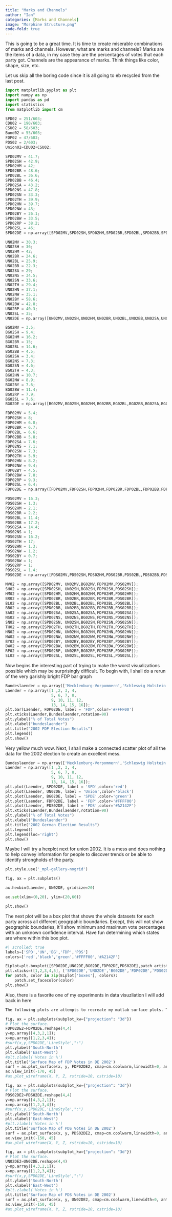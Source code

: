 ```yaml
---
title: "Marks and Channels"
author: "Ian"
categories: [Marks and Channels]
image: "Morphine Structure.png"
code-fold: true
---
```


This is going to be a great time. It is time to create miserable combinations of marks and channels. However, what are marks and channels? Marks are the items of a data, in my case they are the percentages of votes that each party got. Channels are the appearance of marks. Think things like color, shape, size, etc. 

 Let us skip all the boring code since it is all going to eb recycled from the last post.

```python
import matplotlib.pyplot as plt
import numpy as np
import pandas as pd
import statistics
from matplotlib import cm

SPD02 = 251/603;
CDU02 = 190/603;
CSU02 = 58/603;
Bund02 = 55/603;
FDP02 = 47/603;
PDS02 = 2/603;
Union02=CDU02+CSU02;

SPD02MV = 41.7;
SPD02SH = 42.9;
SPD02HM = 42;
SPD02BR = 48.6;
SPD02BL = 36.6;
SPD02BB = 46.4;
SPD02SA = 43.2;
SPD02NS = 47.8;
SPD02SN = 33.3;
SPD02TH = 39.9;
SPD02HN = 39.7;
SPD02NW = 43;
SPD02BY = 26.1;
SPD02BW = 33.5;
SPD02RP = 38.2;
SPD02SL = 46;
SPD02DE = np.array([SPD02MV,SPD02SH,SPD02HM,SPD02BR,SPD02BL,SPD02BB,SPD02SA,SPD02NS,SPD02SN,SPD02TH,SPD02HN,SPD02NW,SPD02BY,SPD02BW,SPD02RP,SPD02SL]);

UN02MV = 30.3;
UN02SH = 36;
UN02HM = 42;
UN02BR = 24.6;
UN02BL = 25.9;
UN02BB = 22.3;
UN02SA = 29;
UN02NS = 34.5;
UN02SN = 33.6;
UN02TH = 29.4;
UN02HN = 37.1;
UN02NW = 35.1;
UN02BY = 58.6;
UN02BW = 42.8;
UN02RP = 40.3;
UN02SL = 35;
UN02DE = np.array([UN02MV,UN02SH,UN02HM,UN02BR,UN02BL,UN02BB,UN02SA,UN02NS,UN02SN,UN02TH,UN02HN,UN02NW,UN02BY,UN02BW,UN02RP,UN02SL]);

BG02MV = 3.5;
BG02SH = 9.4;
BG02HM = 16.2;
BG02BR = 15;
BG02BL = 14.6;
BG02BB = 4.5;
BG02SA = 3.4;
BG02NS = 7.3;
BG02SN = 4.6;
BG02TH = 4.3;
BG02HN = 10.7;
BG02NW = 8.9;
BG02BY = 7.6;
BG02BW = 11.4;
BG02RP = 7.9;
BG02SL = 7.6;
BG02DE = np.array([BG02MV,BG02SH,BG02HM,BG02BR,BG02BL,BG02BB,BG02SA,BG02NS,BG02SN,BG02TH,BG02HN,BG02NW,BG02BY,BG02BW,BG02RP,BG02SL]);

FDP02MV = 5.4;
FDP02SH = 8;
FDP02HM = 6.8;
FDP02BR = 6.7;
FDP02BL = 6.6;
FDP02BB = 5.8;
FDP02SA = 7.6;
FDP02NS = 7.1;
FDP02SN = 7.3;
FDP02TH = 5.9;
FDP02HN = 8.2;
FDP02NW = 9.4;
FDP02BY = 4.5;
FDP02BW = 7.8;
FDP02RP = 9.3;
FDP02SL = 6.4;
FDP02DE = np.array([FDP02MV,FDP02SH,FDP02HM,FDP02BR,FDP02BL,FDP02BB,FDP02SA,FDP02NS,FDP02SN,FDP02TH,FDP02HN,FDP02NW,FDP02BY,FDP02BW,FDP02RP,FDP02SL]);

PDS02MV = 16.3;
PDS02SH = 1.3;
PDS02HM = 2.1;
PDS02BR = 2.2;
PDS02BL = 11.4;
PDS02BB = 17.2;
PDS02SA = 14.4;
PDS02NS = 1;
PDS02SN = 16.2;
PDS02TH = 17;
PDS02HN = 1.3;
PDS02NW = 1.2;
PDS02BY = 0.7;
PDS02BW = 1;
PDS02RP = 1;
PDS02SL = 1.4;
PDS02DE = np.array([PDS02MV,PDS02SH,PDS02HM,PDS02BR,PDS02BL,PDS02BB,PDS02SA,PDS02NS,PDS02SN,PDS02TH,PDS02HN,PDS02NW,PDS02BY,PDS02BW,PDS02RP,PDS02SL]);

MV02 = np.array([SPD02MV, UN02MV,BG02MV,FDP02MV,PDS02MV]);
SH02 = np.array([SPD02SH, UN02SH,BG02SH,FDP02SH,PDS02SH]);
HM02 = np.array([SPD02HM, UN02HM,BG02HM,FDP02HM,PDS02HM]);
BR02 = np.array([SPD02BR, UN02BR,BG02BR,FDP02BR,PDS02BR]);
BL02 = np.array([SPD02BL, UN02BL,BG02BL,FDP02BL,PDS02BL]);
BB02 = np.array([SPD02BB, UN02BB,BG02BB,FDP02BB,PDS02BB]);
SA02 = np.array([SPD02SA, UN02SA,BG02SA,FDP02SA,PDS02SA]);
NS02 = np.array([SPD02NS, UN02NS,BG02NS,FDP02NS,PDS02NS]);
SN02 = np.array([SPD02SN, UN02SN,BG02SN,FDP02SN,PDS02SN]);
TH02 = np.array([SPD02TH, UN02TH,BG02TH,FDP02TH,PDS02TH]);
HN02 = np.array([SPD02HN, UN02HN,BG02HN,FDP02HN,PDS02HN]);
NW02 = np.array([SPD02NW, UN02NW,BG02NW,FDP02NW,PDS02NW]);
BY02 = np.array([SPD02BY, UN02BY,BG02BY,FDP02BY,PDS02BY]);
BW02 = np.array([SPD02BW, UN02BW,BG02BW,FDP02BW,PDS02BW]);
RP02 = np.array([SPD02RP, UN02RP,BG02RP,FDP02RP,PDS02RP]);
SL02 = np.array([SPD02SL, UN02SL,BG02SL,FDP02SL,PDS02SL]);
```

Now begins the interesting part of trying to make the worst visualizations possible which may be surprisingly difficult. To begin with, I shall do a rerun of the very garishly bright FDP bar graph

```python
Bundeslaender = np.array(['Mecklenburg-Vorpommern','Schleswig Holstein','Hamburg','Bremen','Berlin','Brandenburg','Sachsen-Anhalt','Niedersachsen','Sachsen','Thueringen','Hessen','Nordrhein-Westfalen','Bayern','Baden Wuerttemberg','Rheinland-Pfalz','Saarland']);
Laender = np.array([1 ,2, 3, 4,
                    5, 6, 7, 8,
                    9, 10, 11, 12,
                    13, 14, 15, 16]);
plt.bar(Laender, FDP02DE, label = 'FDP',color='#FFFF00') 
plt.xticks(Laender,Bundeslaender,rotation=90)
plt.ylabel("% of Total Votes") 
plt.xlabel("bundeslaender") 
plt.title("2002 FDP Election Results") 
plt.legend() 
plt.show() 
```

Very yellow much wow. Next, I shall make a connected scatter plot of all the data for the 2002 election to create an excellent mess.

```python
Bundeslaender = np.array(['Mecklenburg-Vorpommern','Schleswig Holstein','Hamburg','Bremen','Berlin','Brandenburg','Sachsen-Anhalt','Niedersachsen','Sachsen','Thueringen','Hessen','Nordrhein-Westfalen','Bayern','Baden Wuerttemberg','Rheinland-Pfalz','Saarland']);
Laender = np.array([1 ,2, 3, 4,
                    5, 6, 7, 8,
                    9, 10, 11, 12,
                    13, 14, 15, 16]);
plt.plot(Laender, SPD02DE, label = 'SPD',color='red') 
plt.plot(Laender, UN02DE, label = 'Union',color='black') 
plt.plot(Laender, BG02DE, label = 'SPDE',color='green') 
plt.plot(Laender, FDP02DE, label = 'FDP',color='#FFFF00') 
plt.plot(Laender, PDS02DE, label = 'PDS',color='#A2142F') 
plt.xticks(Laender,Bundeslaender,rotation=90)
plt.ylabel("% of Total Votes") 
plt.xlabel("Bundeslaender") 
plt.title("2002 German Election Results") 
plt.legend() 
plt.legend(loc='right')
plt.show() 
```

Maybe I will try a hexplot next for union 2002. It is a mess and does nothing to help convey information for people to discover trends or be able to identify strongholds of the party.

```python
plt.style.use('_mpl-gallery-nogrid')

fig, ax = plt.subplots()

ax.hexbin(Laender, UN02DE, gridsize=20)

ax.set(xlim=(0,20), ylim=(20,60))

plt.show()
```

The next plot will be a box plot that shows the whole datasets for each party across all different geogrpahic boundaries. Except, this will not show geographic boundaries, it'll show minimum and maximum vote percentages with an unknown confidence interval. Have fun determining which  states are where within this box plot.

```python
#| scrolled: true
labels=['SPD','UN','BG','FDP','PDS']
colors=['red','black','green','#FFFF00','#A2142F']

ELplot=plt.boxplot([SPD02DE,UN02DE,BG02DE,FDP02DE,PDS02DE],patch_artist="true",tick_labels=labels)
plt.xticks=([1,2,3,4,5], ['SPD02DE','UN02DE','BG02DE','FDP02DE','PDS02DE'])
for patch, color in zip(ELplot['boxes'], colors):
    patch.set_facecolor(color)
plt.show()
```

Also, there is a favorite one of my experiments in data visuzliation I will add back in here

```python
The following plots are attempts to recreate my matlab surface plots. These plots are inevit
```

```python
fig, ax = plt.subplots(subplot_kw={"projection": "3d"})
# Plot the surface.
FDP02DE2=FDP02DE.reshape(4,4)
y=np.array([4,3,2,1]);
x=np.array([1,2,3,4]);
#surf(x,y,SPD02DE,'LineStyle',":")
plt.ylabel('South-North')
plt.xlabel('East-West')
#plt.zlabel('Votes in %')
plt.title('Surface Map of FDP Votes in DE 2002')
surf = ax.plot_surface(x, y, FDP02DE2, cmap=cm.coolwarm,linewidth=0, antialiased=False)
ax.view_init(-170, 45)
#ax.plot_wireframe(X, Y, Z, rstride=10, cstride=10)
```

```python
fig, ax = plt.subplots(subplot_kw={"projection": "3d"})
# Plot the surface.
PDS02DE2=PDS02DE.reshape(4,4)
y=np.array([4,3,2,1]);
x=np.array([1,2,3,4]);
#surf(x,y,SPD02DE,'LineStyle',":")
plt.ylabel('South-North')
plt.xlabel('East-West')
#plt.zlabel('Votes in %')
plt.title('Surface Map of PDS Votes in DE 2002')
surf = ax.plot_surface(x, y, PDS02DE2, cmap=cm.coolwarm,linewidth=0, antialiased=False)
ax.view_init(-150, 45)
#ax.plot_wireframe(X, Y, Z, rstride=10, cstride=10)
```

```python
fig, ax = plt.subplots(subplot_kw={"projection": "3d"})
# Plot the surface.
UN02DE2=UN02DE.reshape(4,4)
y=np.array([4,3,2,1]);
x=np.array([1,2,3,4]);
#surf(x,y,SPD02DE,'LineStyle',":")
plt.ylabel('South-North')
plt.xlabel('East-West')
#plt.zlabel('Votes in %')
plt.title('Surface Map of PDS Votes in DE 2002')
surf = ax.plot_surface(x, y, UN02DE2, cmap=cm.coolwarm,linewidth=0, antialiased=False)
ax.view_init(-150, 45)
#ax.plot_wireframe(X, Y, Z, rstride=10, cstride=10)
```


